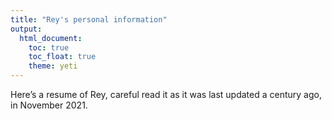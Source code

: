 ```yaml
---
title: "Rey's personal information"
output: 
  html_document:
    toc: true
    toc_float: true
    theme: yeti
---
```


Here's a resume of Rey, careful read it as it was last updated a century ago, in November 2021. 

